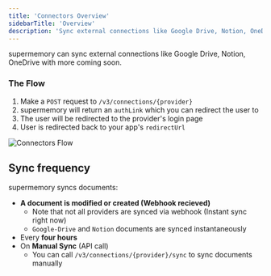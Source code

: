```yaml
---
title: 'Connectors Overview'
sidebarTitle: 'Overview'
description: 'Sync external connections like Google Drive, Notion, OneDrive with supermemory'
---
```


supermemory can sync external connections like Google Drive, Notion, OneDrive with more coming soon.

### The Flow

1. Make a `POST` request to `/v3/connections/{provider}`
2. supermemory will return an `authLink` which you can redirect the user to
3. The user will be redirected to the provider's login page
4. User is redirected back to your app's `redirectUrl`

![Connectors Flow](/images/connectors-flow.png)

## Sync frequency

supermemory syncs documents:
- **A document is modified or created (Webhook recieved)**
    - Note that not all providers are synced via webhook (Instant sync right now)
    - `Google-Drive` and `Notion` documents are synced instantaneously
- Every **four hours**
- On **Manual Sync** (API call)
    - You can call `/v3/connections/{provider}/sync` to sync documents manually

